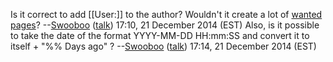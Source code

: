 Is it correct to add <nowiki>[[User:]]</nowiki> to the author? Wouldn't it create a lot of [[Special:WantedPages|wanted pages]]? --[[User:Swooboo|Swooboo]] ([[User talk:Swooboo|talk]]) 17:10, 21 December 2014 (EST)
Also, is it possible to take the date of the format YYYY-MM-DD HH:mm:SS and convert it to itself + "%% Days ago" ? --[[User:Swooboo|Swooboo]] ([[User talk:Swooboo|talk]]) 17:14, 21 December 2014 (EST)